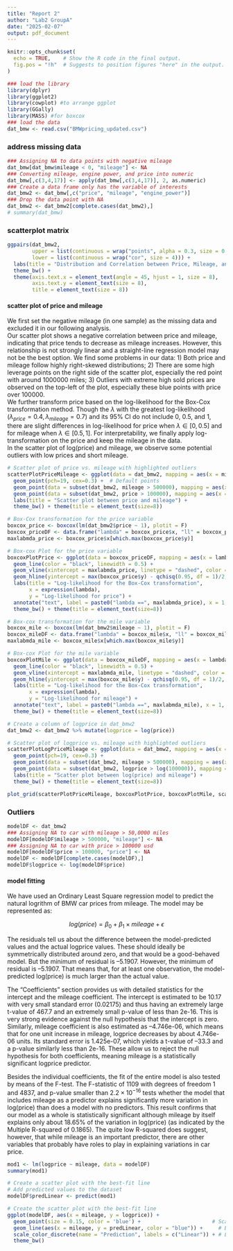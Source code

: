 ```yaml
---
title: "Report 2"
author: "Lab2 GroupA"
date: "2025-02-07"
output: pdf_document
---
```


```r
knitr::opts_chunk$set(
  echo = TRUE,    # Show the R code in the final output.
  fig.pos = "!h"  # Suggests to position figures "here" in the output.
)
```

```r
### load the library
library(dplyr)
library(ggplot2)
library(cowplot) #to arrange ggplot
library(GGally)
library(MASS) #for boxcox
### load the data
dat_bmw <- read.csv("BMWpricing_updated.csv")
```

### address missing data

```r
### Assigning NA to data points with negative mileage
dat_bmw[dat_bmw$mileage < 0, "mileage"] <- NA
### Converting mileage, engine power, and price into numeric
dat_bmw[,c(3,4,17)] <- apply(dat_bmw[,c(3,4,17)], 2, as.numeric)
### Create a data frame only has the variable of interests
dat_bmw2 <- dat_bmw[,c("price", "mileage", "engine_power")]
### Drop the data point with NA
dat_bmw2 <- dat_bmw2[complete.cases(dat_bmw2),]
# summary(dat_bmw)
```

### scatterplot matrix

```r
ggpairs(dat_bmw2,
        upper = list(continuous = wrap("points", alpha = 0.3, size = 0.1)),
        lower = list(continuous = wrap("cor", size = 4))) +
  labs(title = "Distribution and Correlation between Price, Mileage, and Engine Power") +
  theme_bw() +
  theme(axis.text.x = element_text(angle = 45, hjust = 1, size = 8),
        axis.text.y = element_text(size = 8),
        title = element_text(size = 8))
```

#### scatter plot of price and mileage

We first set the negative mileage (in one sample) as the missing data and excluded it in our following analysis.\
Our scatter plot shows a negative correlation between price and mileage,  indicating that price tends to decrease as mileage increases. However, this relationship is not strongly linear and a straight-line regression model may not be the best option. We find some problems in our data: 1) Both price and mileage follow highly right-skewed distributions; 2) There are some high leverage points on the right side of the scatter plot, especially the red point with around 1000000 miles; 3) Outliers with extreme high sold prices are observed on the top-left of the plot, especially these blue points with price over 100000.\
We further transform price based on the log-likelihood for the Box-Cox transformation method. Though the $\lambda$ with the greatest log-likelihood ($\lambda_{price} = 0.4, \lambda_{mileage} = 0.7$) and its 95% CI do not include 0, 0.5, and 1, there are slight differences in log-likelihood for price when $\lambda \in [0,0.5]$ and for mileage when $\lambda \in [0.5,1]$. For interpretability, we finally apply log-transformation on the price and keep the mileage in the data.\
In the scatter plot of log(price) and mileage, we observe some potential outliers with low prices and short mileage.

```r
# Scatter plot of price vs. mileage with highlighted outliers
scatterPlotPriceMileage <- ggplot(data = dat_bmw2, mapping = aes(x = mileage, y = price)) +
  geom_point(pch=19, cex=0.3) +  # Default points
  geom_point(data = subset(dat_bmw2, mileage > 500000), mapping = aes(x = mileage, y = price), pch=19, cex=1, color = "red") +  # Highlight points with mileage > 500000 in red
  geom_point(data = subset(dat_bmw2, price > 100000), mapping = aes(x = mileage, y = price), pch=19, cex=1, color = "blue") + # Highlight points with price > 100000 in blue
  labs(title = "Scatter plot between price and mileage") +
  theme_bw() + theme(title = element_text(size=8)) 

# Box-Cox transformation for the price variable
boxcox_price <- boxcox(lm(dat_bmw2$price ~ 1), plotit = F)
boxcox_priceDF <- data.frame("lambda" = boxcox_price$x, "ll" = boxcox_price$y)
maxlabmda_price <- boxcox_price$x[which.max(boxcox_price$y)]

# Box-cox Plot for the price variable
boxcoxPlotPrice <- ggplot(data = boxcox_priceDF, mapping = aes(x = lambda, y = ll)) +
  geom_line(color = "black", linewidth = 0.5) +
  geom_vline(xintercept = maxlabmda_price, linetype = "dashed", color = "red") +
  geom_hline(yintercept = max(boxcox_price$y) - qchisq(0.95, df = 1)/2, linetype = "dashed", color = "blue") +
  labs(title = "Log-likelihood for the Box-Cox transformation",
       x = expression(lambda),
       y = "Log-likelihood for price") +
  annotate("text", label = paste0("lambda ==", maxlabmda_price), x = 1, y = -30000, parse = T) +
  theme_bw() + theme(title = element_text(size=8)) 

# Box-cox transformation for the mile variable
boxcox_mile <- boxcox(lm(dat_bmw2$mileage ~ 1), plotit = F)
boxcox_mileDF <- data.frame("lambda" = boxcox_mile$x, "ll" = boxcox_mile$y)
maxlabmda_mile <- boxcox_mile$x[which.max(boxcox_mile$y)]

# Box-cox Plot for the mile variable
boxcoxPlotMile <- ggplot(data = boxcox_mileDF, mapping = aes(x = lambda, y = ll)) +
  geom_line(color = "black", linewidth = 0.5) +
  geom_vline(xintercept = maxlabmda_mile, linetype = "dashed", color = "red") +
  geom_hline(yintercept = max(boxcox_mile$y) - qchisq(0.95, df = 1)/2, linetype = "dashed", color = "blue") +
  labs(title = "Log-likelihood for the Box-Cox transformation",
       x = expression(lambda),
       y = "Log-likelihood for mileage") +
  annotate("text", label = paste0("lambda ==", maxlabmda_mile), x = 1, y = -30000, parse = T) +
  theme_bw() + theme(title = element_text(size=8)) 

# Create a column of logprice in dat_bmw2
dat_bmw2 <- dat_bmw2 %>% mutate(logprice = log(price))

# Scatter plot of logprice vs. mileage with highlighted outliers
scatterPlotLogPriceMileage <- ggplot(data = dat_bmw2, mapping = aes(x = mileage, y = logprice)) +
  geom_point(pch=19, cex=0.3) +
  geom_point(data = subset(dat_bmw2, mileage > 500000), mapping = aes(x = mileage, y = logprice), pch=19, cex=1, color = "red") +
  geom_point(data = subset(dat_bmw2, logprice > log(100000)), mapping = aes(x = mileage, y = logprice), pch=19, cex=1, color = "blue") +
  labs(title = "Scatter plot between log(price) and mileage") +
  theme_bw() + theme(title = element_text(size=8)) 

plot_grid(scatterPlotPriceMileage, boxcoxPlotPrice, boxcoxPlotMile, scatterPlotLogPriceMileage, align = "h")
```

### Outliers

```r
modelDF <- dat_bmw2
### Assigning NA to car with mileage > 50,0000 miles
modelDF[modelDF$mileage > 500000, "mileage"] <- NA 
### Assigning NA to car with price > 100000 usd
modelDF[modelDF$price > 100000, "price"] <- NA
modelDF <- modelDF[complete.cases(modelDF),]
modelDF$logprice <- log(modelDF$price)
```

#### model fitting

We have used an Ordinary Least Square regression model to predict the natural logrithm of BMW car prices from mileage. The model may be represented as:

$$
log(price) = \beta_0+\beta_1\times mileage + \epsilon 
$$

The residuals tell us about the difference between the model-predicted values and the actual logprice values. These should ideally be symmetrically distributed around zero, and that would be a good-behaved model. But the minimum of residual is –5.1907. However, the minimum of residual is –5.1907. That means that, for at least one observation, the model-predicted log(price) is much larger than the actual value.

The "Coefficients" section provides us with detailed statistics for the intercept and the mileage coefficient. The intercept is estimated to be 10.17 with very small standard error (0.02175) and thus having an extremely large t-value of 467.7 and an extremely small p-value of less than 2e-16. This is very strong evidence against the null hypothesis that the intercept is zero. Similarly, mileage coefficient is also estimated as –4.746e-06, which means that for one unit increase in mileage, logprice decreases by about 4.746e-06 units. Its standard error is 1.425e-07, which yields a t-value of –33.3 and a p-value similarly less than 2e-16. These allow us to reject the null hypothesis for both coefficients, meaning mileage is a statistically significant logprice predictor.

Besides the individual coefficients, the fit of the entire model is also tested by means of the F-test. The F-statistic of 1109 with degrees of freedom 1 and 4837, and p-value smaller than $2.2 \times 10^{-16}$ tests whether the model that includes mileage as a predictor explains significantly more variation in log(price) than does a model with no predictors. This result confirms that our model as a whole is statistically significant although mileage by itself explains only about 18.65% of the variation in log(price) (as indicated by the Multiple R-squared of 0.1865). The quite low R-squared does suggest, however, that while mileage is an important predictor, there are other variables that probably have roles to play in explaining variations in car price.

```r
mod1 <- lm(logprice ~ mileage, data = modelDF)
summary(mod1)
```

```r
# Create a scatter plot with the best-fit line
# Add predicted values to the dataset
modelDF$predLinear <- predict(mod1)

# Create the scatter plot with the best-fit line
ggplot(modelDF, aes(x = mileage, y = logprice)) +
  geom_point(size = 0.15, color = 'blue') +                       # Scatter plot points
  geom_line(aes(x = mileage, y = predLinear, color = "blue")) +     # Best-fit line from predictions
  scale_color_discrete(name = "Prediction", labels = c("Linear")) + # Legend for the line
  theme_bw()
```
